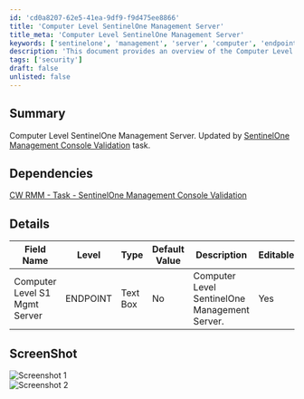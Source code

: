 ```yaml
---
id: 'cd0a8207-62e5-41ea-9df9-f9d475ee8866'
title: 'Computer Level SentinelOne Management Server'
title_meta: 'Computer Level SentinelOne Management Server'
keywords: ['sentinelone', 'management', 'server', 'computer', 'endpoint']
description: 'This document provides an overview of the Computer Level SentinelOne Management Server, detailing its dependencies, editable fields, and includes screenshots for better understanding. It is updated by the SentinelOne Management Console Validation task, ensuring accuracy and relevance.'
tags: ['security']
draft: false
unlisted: false
---
```

## Summary

Computer Level SentinelOne Management Server. Updated by [SentinelOne Management Console Validation](https://proval.itglue.com/DOC-5078775-17312729) task.

## Dependencies

[CW RMM - Task - SentinelOne Management Console Validation](https://proval.itglue.com/DOC-5078775-17312729)

## Details

| Field Name                       | Level    | Type      | Default Value | Description                                 | Editable |
|----------------------------------|----------|-----------|---------------|---------------------------------------------|----------|
| Computer Level S1 Mgmt Server    | ENDPOINT | Text Box  | No            | Computer Level SentinelOne Management Server. | Yes      |

## ScreenShot

![Screenshot 1](../../../static/img/Endpoint---Computer-Level-S1-Mgmt-Server/image_1.png)  
![Screenshot 2](../../../static/img/Endpoint---Computer-Level-S1-Mgmt-Server/image_2.png)











